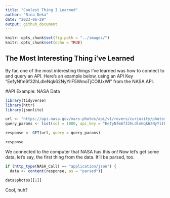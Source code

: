 ```yaml
---
title: "Coolest Thing I Learned"
author: "Rina Deka"
date: "2023-06-29"
output: github_document
---
```


```r
knitr::opts_chunk$set(fig.path = "../images/")
knitr::opts_chunk$set(echo = TRUE)
```

## The Most Interesting Thing i've Learned 

By far, one of the most interesting things I've learned was how to connect to and query an API.
Here's an example below, using an API Key "EefyNfm6f32hLdleNqk62NyYiIF5WmoTjCOIUxWl" from the NASA API.

#API Example: NASA Data

```r
library(tidyverse)
library(httr)
library(jsonlite)

url <- "https://api.nasa.gov/mars-photos/api/v1/rovers/curiosity/photos"
query_params <- list(sol = 1000, api_key = "EefyNfm6f32hLdleNqk62NyYiIF5WmoTjCOIUxWl")

response <- GET(url, query = query_params)

response
```
We connected to the computer that NASA has this on! Now let's get some data, let's say, the first thing from the data. It'll be parsed, too.
```r
if (http_type(NASA_Call) == "application/json") {
  data <- content(response, as = "parsed")}

data$photos[[1]]
```

Cool, huh?

